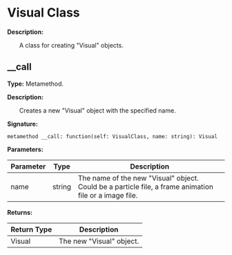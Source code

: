 
# Visual Class

**Description:**

&emsp;&emsp;A class for creating "Visual" objects.

## __call

**Type:** Metamethod.

**Description:**

&emsp;&emsp;Creates a new "Visual" object with the specified name.

**Signature:**
```tl
metamethod __call: function(self: VisualClass, name: string): Visual
```

**Parameters:**

| Parameter | Type | Description |
| --- | --- | --- |
| name | string | The name of the new "Visual" object.<br/>Could be a particle file, a frame animation file or a image file. |

**Returns:**

| Return Type | Description |
| --- | --- |
| Visual | The new "Visual" object. |